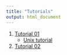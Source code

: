 ```yaml
---
title: "Tutorials"
output: html_document
---
```


1. [Tutorial 01](./Tutorials/Class_1.html)
    - [Unix tutorial](./Tutorials/unix_tutorial.html)

2. [Tutorial 02](./Tutorials/Class_2.html)
